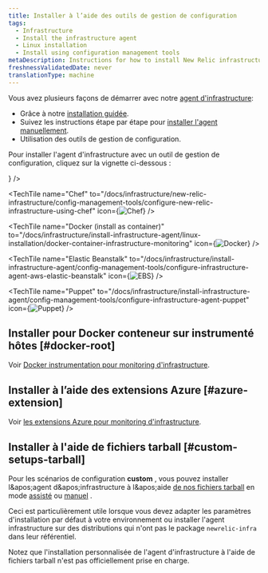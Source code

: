 ```yaml
---
title: Installer à l’aide des outils de gestion de configuration
tags:
  - Infrastructure
  - Install the infrastructure agent
  - Linux installation
  - Install using configuration management tools
metaDescription: Instructions for how to install New Relic infrastructure monitoring for Linux systems using configuration management tools.
freshnessValidatedDate: never
translationType: machine
---
```


Vous avez plusieurs façons de démarrer avec notre [agent d&apos;infrastructure](/docs/infrastructure/infrastructure-monitoring/get-started/get-started-infrastructure-monitoring/):

* Grâce à notre [installation guidée](/docs/new-relic-one/use-new-relic-one/cross-product-functions/install-configure/new-relic-guided-install-overview/).
* Suivez les instructions étape par étape pour [installer l&apos;agent manuellement](/docs/infrastructure/install-infrastructure-agent/linux-installation/install-infrastructure-monitoring-agent-linux#manual-install).
* Utilisation des outils de gestion de configuration.

Pour installer l&apos;agent d&apos;infrastructure avec un outil de gestion de configuration, cliquez sur la vignette ci-dessous :

<TechTileGrid>
  <TechTile name="Ansible" to="/docs/infrastructure/new-relic-infrastructure/config-management-tools/configure-new-relic-infrastructure-using-ansible" icon={<img src="/images/os_icon_ansible-red.webp" alt="Ansible" variant="TechTile"/>} />

  <TechTile name="Chef" to="/docs/infrastructure/new-relic-infrastructure/config-management-tools/configure-new-relic-infrastructure-using-chef" icon={<img src="/images/os_icon_chef.webp" alt="Chef" variant="TechTile"/>} />

  <TechTile name="Docker (install as container)" to="/docs/infrastructure/install-infrastructure-agent/linux-installation/docker-container-infrastructure-monitoring" icon={<img src="/images/os_icon_docker.webp" alt="Docker" variant="TechTile"/>} />

  <TechTile name="Elastic Beanstalk" to="/docs/infrastructure/install-infrastructure-agent/config-management-tools/configure-infrastructure-agent-aws-elastic-beanstalk" icon={<img src="/images/os_icon_ebs.webp" alt="EBS" variant="TechTile"/>} />

  <TechTile name="Puppet" to="/docs/infrastructure/install-infrastructure-agent/config-management-tools/configure-infrastructure-agent-puppet" icon={<img src="/images/os_icon_puppet.webp" alt="Puppet" variant="TechTile"/>} />
</TechTileGrid>

## Installer pour Docker conteneur sur instrumenté hôtes [#docker-root]

Voir [Docker instrumentation pour monitoring d&apos;infrastructure](/docs/infrastructure/new-relic-infrastructure/data-instrumentation/docker-instrumentation-infrastructure).

## Installer à l’aide des extensions Azure [#azure-extension]

Voir [les extensions Azure pour monitoring d&apos;infrastructure](/docs/infrastructure/install-infrastructure-agent/linux-installation/azure-extensions-infrastructure).

## Installer à l&apos;aide de fichiers tarball [#custom-setups-tarball]

Pour les scénarios de configuration <DNT>**custom**</DNT> , vous pouvez installer l&amp;apos;agent d&amp;apos;infrastructure à l&amp;apos;aide [de nos fichiers tarball](https://download.newrelic.com/infrastructure_agent/binaries/linux/) en mode [assisté](/docs/infrastructure/install-configure-manage-infrastructure/linux-installation/tarball-assisted-install-infrastructure-linux) ou [manuel](/docs/infrastructure/install-configure-manage-infrastructure/linux-installation/tarball-manual-install-infrastructure-linux) .

Ceci est particulièrement utile lorsque vous devez adapter les paramètres d&apos;installation par défaut à votre environnement ou installer l&apos;agent infrastructure sur des distributions qui n&apos;ont pas le package `newrelic-infra` dans leur référentiel.

<Callout variant="important">
  Notez que l&apos;installation personnalisée de l&apos;agent d&apos;infrastructure à l&apos;aide de fichiers tarball n&apos;est pas officiellement prise en charge.
</Callout>